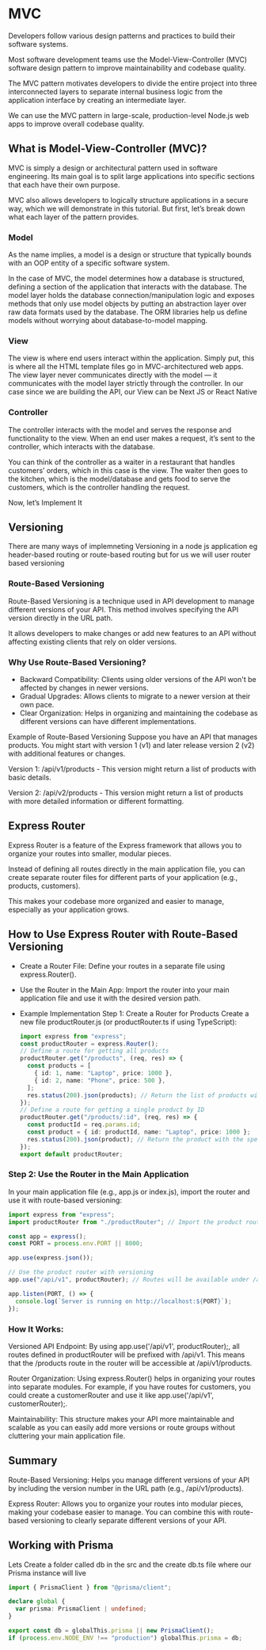 # MVC

Developers follow various design patterns and practices to build their software systems.

Most software development teams use the Model-View-Controller (MVC) software design pattern to improve maintainability and codebase quality.

The MVC pattern motivates developers to divide the entire project into three interconnected layers to separate internal business logic from the application interface by creating an intermediate layer.

We can use the MVC pattern in large-scale, production-level Node.js web apps to improve overall codebase quality.

## What is Model-View-Controller (MVC)?

MVC is simply a design or architectural pattern used in software engineering. Its main goal is to split large applications into specific sections that each have their own purpose.

MVC also allows developers to logically structure applications in a secure way, which we will demonstrate in this tutorial. But first, let’s break down what each layer of the pattern provides.

### Model

As the name implies, a model is a design or structure that typically bounds with an OOP entity of a specific software system.

In the case of MVC, the model determines how a database is structured, defining a section of the application that interacts with the database. The model layer holds the database connection/manipulation logic and exposes methods that only use model objects by putting an abstraction layer over raw data formats used by the database. The ORM libraries help us define models without worrying about database-to-model mapping.

### View

The view is where end users interact within the application. Simply put, this is where all the HTML template files go in MVC-architectured web apps. The view layer never communicates directly with the model — it communicates with the model layer strictly through the controller. In our case since we are building the API, our View can be Next JS or React Native

### Controller

The controller interacts with the model and serves the response and functionality to the view. When an end user makes a request, it’s sent to the controller, which interacts with the database.

You can think of the controller as a waiter in a restaurant that handles customers’ orders, which in this case is the view. The waiter then goes to the kitchen, which is the model/database and gets food to serve the customers, which is the controller handling the request.

Now, let’s Implement It

## Versioning

There are many ways of implemneting Versioning in a node js application eg header-based routing or route-based routing but for us we will user router based versioning

### Route-Based Versioning

Route-Based Versioning is a technique used in API development to manage different versions of your API. This method involves specifying the API version directly in the URL path.

It allows developers to make changes or add new features to an API without affecting existing clients that rely on older versions.

### Why Use Route-Based Versioning?

- Backward Compatibility: Clients using older versions of the API won't be affected by changes in newer versions.
- Gradual Upgrades: Allows clients to migrate to a newer version at their own pace.
- Clear Organization: Helps in organizing and maintaining the codebase as different versions can have different implementations.

Example of Route-Based Versioning
Suppose you have an API that manages products. You might start with version 1 (v1) and later release version 2 (v2) with additional features or changes.

Version 1: /api/v1/products - This version might return a list of products with basic details.

Version 2: /api/v2/products - This version might return a list of products with more detailed information or different formatting.

## Express Router

Express Router is a feature of the Express framework that allows you to organize your routes into smaller, modular pieces.

Instead of defining all routes directly in the main application file, you can create separate router files for different parts of your application (e.g., products, customers).

This makes your codebase more organized and easier to manage, especially as your application grows.

## How to Use Express Router with Route-Based Versioning

- Create a Router File: Define your routes in a separate file using express.Router().
- Use the Router in the Main App: Import the router into your main application file and use it with the desired version path.
- Example Implementation
  Step 1: Create a Router for Products
  Create a new file productRouter.js (or productRouter.ts if using TypeScript):

  ```ts copy
  import express from "express";
  const productRouter = express.Router();
  // Define a route for getting all products
  productRouter.get("/products", (req, res) => {
    const products = [
      { id: 1, name: "Laptop", price: 1000 },
      { id: 2, name: "Phone", price: 500 },
    ];
    res.status(200).json(products); // Return the list of products with a 200 status
  });
  // Define a route for getting a single product by ID
  productRouter.get("/products/:id", (req, res) => {
    const productId = req.params.id;
    const product = { id: productId, name: "Laptop", price: 1000 };
    res.status(200).json(product); // Return the product with the specified ID
  });
  export default productRouter;
  ```

### Step 2: Use the Router in the Main Application

In your main application file (e.g., app.js or index.js), import the router and use it with route-based versioning:

```ts copy
import express from "express";
import productRouter from "./productRouter"; // Import the product router

const app = express();
const PORT = process.env.PORT || 8000;

app.use(express.json());

// Use the product router with versioning
app.use("/api/v1", productRouter); // Routes will be available under /api/v1

app.listen(PORT, () => {
  console.log(`Server is running on http://localhost:${PORT}`);
});
```

### How It Works:

Versioned API Endpoint: By using app.use('/api/v1', productRouter);, all routes defined in productRouter will be prefixed with /api/v1. This means that the /products route in the router will be accessible at /api/v1/products.

Router Organization: Using express.Router() helps in organizing your routes into separate modules. For example, if you have routes for customers, you could create a customerRouter and use it like app.use('/api/v1', customerRouter);.

Maintainability: This structure makes your API more maintainable and scalable as you can easily add more versions or route groups without cluttering your main application file.

## Summary

Route-Based Versioning: Helps you manage different versions of your API by including the version number in the URL path (e.g., /api/v1/products).

Express Router: Allows you to organize your routes into modular pieces, making your codebase easier to manage. You can combine this with route-based versioning to clearly separate different versions of your API.

## Working with Prisma

Lets Create a folder called db in the src and the create db.ts file where our Prisma instance will live

```ts copy
import { PrismaClient } from "@prisma/client";

declare global {
  var prisma: PrismaClient | undefined;
}

export const db = globalThis.prisma || new PrismaClient();
if (process.env.NODE_ENV !== "production") globalThis.prisma = db;
```
